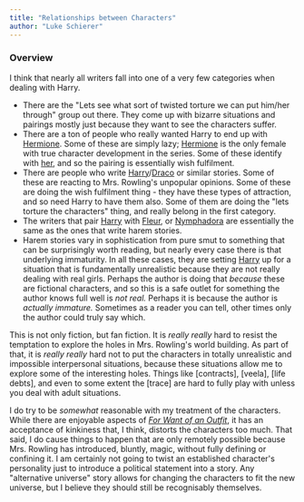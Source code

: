 ```yaml
---
title: "Relationships between Characters"
author: "Luke Schierer"
---
```


### Overview

I think that nearly all writers fall into one of a very few categories when
dealing with Harry.

* There are the "Lets see what sort of twisted torture we can put him/her
  through" group out there.  They come up with bizarre situations and
  pairings mostly just because they want to see the characters suffer.
* There are a ton of people who really wanted Harry to end up with [Hermione].
  Some of these are simply lazy; [Hermione] is the only female with true
  character development in the series.  Some of these identify with
  [her][Hermione], and so the pairing is essentially wish fulfilment.
* There are people who write [Harry]/[Draco] or similar stories.  Some
  of these are reacting to Mrs. Rowling's unpopular opinions.  Some
  of these are doing the wish fulfilment thing - they have these types
  of attraction, and so need Harry to have them also.  Some of them are
  doing the "lets torture the characters" thing, and really belong in
  the first category.
* The writers that pair [Harry] with [Fleur], or [Nymphadora] are
  essentially the same as the ones that write harem stories.
* Harem stories vary in sophistication from pure smut to something that
  can be surprisingly worth reading, but nearly every case there is that
  underlying immaturity.  In all these cases, they are setting [Harry]
  up for a situation that is fundamentally unrealistic because they are
  not really dealing with real girls. Perhaps the author is doing that
  *because* these are fictional characters, and so this is a safe
  outlet for something the author knows full well is *not real.*  Perhaps
  it is because the author is *actually immature.*  Sometimes as a
  reader you can tell, other times only the author could truly say which.

This is not only fiction, but fan fiction.  It is *really really* hard
to resist the temptation to explore the holes in Mrs. Rowling's world
building.  As part of that, it is *really really* hard not to put the
characters in totally unrealistic and impossible interpersonal
situations, because these situations allow me to explore some of the
interesting holes.  Things like [contracts], [veela], [life debts], and
even to some extent the [trace] are hard to fully play with unless you
deal with adult situations.

I do try to be *somewhat* reasonable with my treatment of the characters.
While there are enjoyable aspects of _[For Want of an Outfit]_, it has an
acceptance of kinkiness that, I think, distorts the characters too much.
That said, I do cause things to happen that are only remotely possible
because Mrs. Rowling has introduced, bluntly, magic, without fully
defining or confining it.  I am certainly not going to twist an
established character's personality just to introduce a political
statement into a story.  Any "alternative universe" story allows for
changing the characters to fit the new universe, but I believe they
should still be recognisably themselves.

[For Want of an Outfit]: https://archiveofourown.org/works/28507302

[Hermione]: <../people/granger/hermione_jean>

[Harry]: <../people/potter/harry_james>

[Draco]: <../people/malfoy/draco_lucius>

[Fleur]: <../people/delacour/fleur_isabelle>

[Nymphadora]: <../people/tonks/nymphadora>

